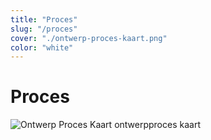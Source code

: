 ```yaml
---
title: "Proces"
slug: "/proces"
cover: "./ontwerp-proces-kaart.png"
color: "white"
---
```


# Proces
![Ontwerp Proces Kaart](https://technation-hr.com/images/proces/ontwerp-proces-kaart.png "ontwerp proces kaart")
ontwerpproces kaart
